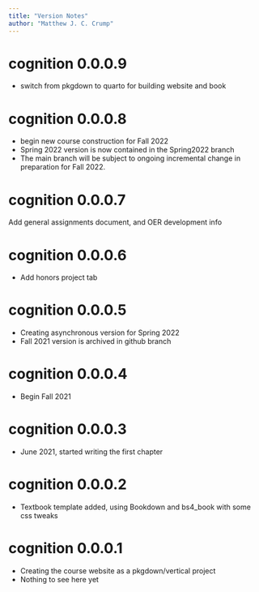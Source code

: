 ```yaml
---
title: "Version Notes"
author: "Matthew J. C. Crump"
---
```


# cognition 0.0.0.9

- switch from pkgdown to quarto for building website and book

# cognition 0.0.0.8

- begin new course construction for Fall 2022
- Spring 2022 version is now contained in the Spring2022 branch
- The main branch will be subject to ongoing incremental change in preparation for Fall 2022.

# cognition 0.0.0.7

Add general assignments document, and OER development info

# cognition 0.0.0.6

- Add honors project tab

# cognition 0.0.0.5

- Creating asynchronous version for Spring 2022
- Fall 2021 version is archived in github branch

# cognition 0.0.0.4

- Begin Fall 2021

# cognition 0.0.0.3

- June 2021, started writing the first chapter

# cognition 0.0.0.2

- Textbook template added, using Bookdown and bs4_book with some css tweaks

# cognition 0.0.0.1

- Creating the course website as a pkgdown/vertical project
- Nothing to see here yet
